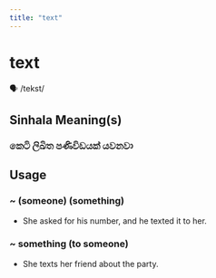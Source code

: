 ```yaml
---
title: "text"
---
```


# text

🗣️ /tekst/

## Sinhala Meaning(s)

### කෙටි ලිඛිත පණිවිඩයක් යවනවා

## Usage

### ~ (someone) (something)

- She asked for his number, and he texted it to her.


### ~ something (to someone)

- She texts her friend about the party.

